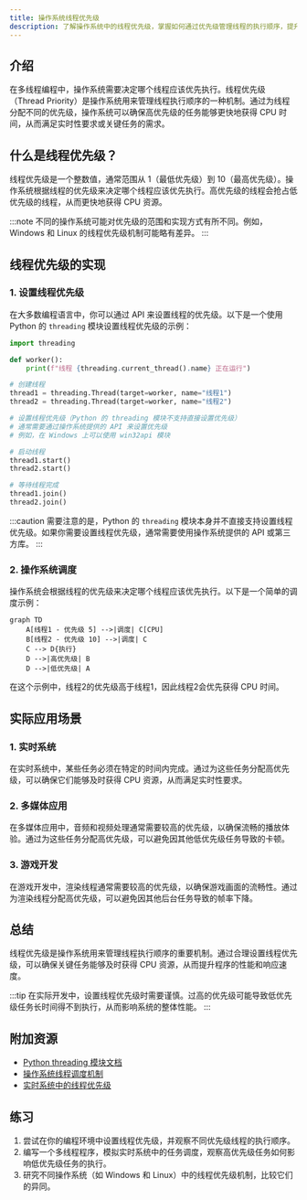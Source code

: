 ```yaml
---
title: 操作系统线程优先级
description: 了解操作系统中的线程优先级，掌握如何通过优先级管理线程的执行顺序，提升程序性能。
---
```


## 介绍

在多线程编程中，操作系统需要决定哪个线程应该优先执行。线程优先级（Thread Priority）是操作系统用来管理线程执行顺序的一种机制。通过为线程分配不同的优先级，操作系统可以确保高优先级的任务能够更快地获得 CPU 时间，从而满足实时性要求或关键任务的需求。

## 什么是线程优先级？

线程优先级是一个整数值，通常范围从 1（最低优先级）到 10（最高优先级）。操作系统根据线程的优先级来决定哪个线程应该优先执行。高优先级的线程会抢占低优先级的线程，从而更快地获得 CPU 资源。

:::note
不同的操作系统可能对优先级的范围和实现方式有所不同。例如，Windows 和 Linux 的线程优先级机制可能略有差异。
:::

## 线程优先级的实现

### 1. 设置线程优先级

在大多数编程语言中，你可以通过 API 来设置线程的优先级。以下是一个使用 Python 的 `threading` 模块设置线程优先级的示例：

```python
import threading

def worker():
    print(f"线程 {threading.current_thread().name} 正在运行")

# 创建线程
thread1 = threading.Thread(target=worker, name="线程1")
thread2 = threading.Thread(target=worker, name="线程2")

# 设置线程优先级（Python 的 threading 模块不支持直接设置优先级）
# 通常需要通过操作系统提供的 API 来设置优先级
# 例如，在 Windows 上可以使用 win32api 模块

# 启动线程
thread1.start()
thread2.start()

# 等待线程完成
thread1.join()
thread2.join()
```

:::caution
需要注意的是，Python 的 `threading` 模块本身并不直接支持设置线程优先级。如果你需要设置线程优先级，通常需要使用操作系统提供的 API 或第三方库。
:::

### 2. 操作系统调度

操作系统会根据线程的优先级来决定哪个线程应该优先执行。以下是一个简单的调度示例：

```mermaid
graph TD
    A[线程1 - 优先级 5] -->|调度| C[CPU]
    B[线程2 - 优先级 10] -->|调度| C
    C --> D{执行}
    D -->|高优先级| B
    D -->|低优先级| A
```

在这个示例中，线程2的优先级高于线程1，因此线程2会优先获得 CPU 时间。

## 实际应用场景

### 1. 实时系统

在实时系统中，某些任务必须在特定的时间内完成。通过为这些任务分配高优先级，可以确保它们能够及时获得 CPU 资源，从而满足实时性要求。

### 2. 多媒体应用

在多媒体应用中，音频和视频处理通常需要较高的优先级，以确保流畅的播放体验。通过为这些任务分配高优先级，可以避免因其他低优先级任务导致的卡顿。

### 3. 游戏开发

在游戏开发中，渲染线程通常需要较高的优先级，以确保游戏画面的流畅性。通过为渲染线程分配高优先级，可以避免因其他后台任务导致的帧率下降。

## 总结

线程优先级是操作系统用来管理线程执行顺序的重要机制。通过合理设置线程优先级，可以确保关键任务能够及时获得 CPU 资源，从而提升程序的性能和响应速度。

:::tip
在实际开发中，设置线程优先级时需要谨慎。过高的优先级可能导致低优先级任务长时间得不到执行，从而影响系统的整体性能。
:::

## 附加资源

- [Python threading 模块文档](https://docs.python.org/3/library/threading.html)
- [操作系统线程调度机制](https://en.wikipedia.org/wiki/Scheduling_(computing))
- [实时系统中的线程优先级](https://www.embedded.com/real-time-systems-thread-priority/)

## 练习

1. 尝试在你的编程环境中设置线程优先级，并观察不同优先级线程的执行顺序。
2. 编写一个多线程程序，模拟实时系统中的任务调度，观察高优先级任务如何影响低优先级任务的执行。
3. 研究不同操作系统（如 Windows 和 Linux）中的线程优先级机制，比较它们的异同。
